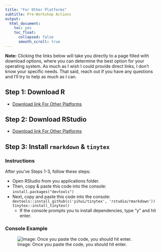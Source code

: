 ```yaml
---
title: "For Other Platforms"
subtitle: Pre-Workshop Actions
output: 
  html_document: 
    toc: yes
    toc_float:
      collapsed: false
      smooth_scroll: true
---
```

**Note:** Clicking the links below will take you directly to a page filled with download options, where you can determine the best option for your operating system. As much as I wish I could provide direct links, I don't know your specific needs. That said, reach out if you have any questions and I'll try to help as much as I can.

## Step 1: Download R

  * [Download link For Other Platforms](https://cran.rstudio.com)

## Step 2: Download RStudio

  * [Download link For Other Platforms](https://www.rstudio.com/products/rstudio/download/#download)

## Step 3: Install `rmarkdown` & `tinytex` {.tabset}

### Instructions

After you've Steps 1-3, follow these steps:

* Open RStudio from you applications folder.
* Then, copy & paste this code into the console: ```install.packages("devtools")```
* Next, copy and paste this code into the console: ```devtools::install_github(c('yihui/tinytex', 'rstudio/rmarkdown'))
tinytex::install_tinytex()```
  - If the console prompts you to install dependencies, type "y" and hit enter.

### Console Example

![Image: Once you paste the code, you should hit enter.](images/console.png)
